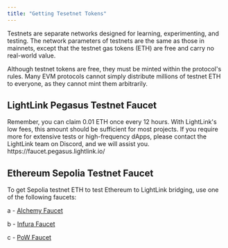 ```yaml
---
title: "Getting Tesetnet Tokens"
---
```


Testnets are separate networks designed for learning, experimenting, and testing. The network parameters of testnets are the same as those in mainnets, except that the testnet gas tokens (ETH) are free and carry no real-world value.

Although testnet tokens are free, they must be minted within the protocol's rules. Many EVM protocols cannot simply distribute millions of testnet ETH to everyone, as they cannot mint them arbitrarily.

## LightLink Pegasus Testnet Faucet

<Tip>
  Remember, you can claim 0.01 ETH once every 12 hours. With LightLink's low
  fees, this amount should be sufficient for most projects. If you require more
  for extensive tests or high-frequency dApps, please contact the LightLink team
  on Discord, and we will assist you.
</Tip>

<Steps>
  <Step title="Go to the Pegasus Faucet">
    https://faucet.pegasus.lightlink.io/
  </Step>
  <Step title="Paste your Testnet wallet address" />
  <Step title="Press the Claim ETH button." />
</Steps>

## Ethereum Sepolia Testnet Faucet

To get Sepolia testnet ETH to test Ethereum to LightLink bridging, use one of the following faucets:

a - [Alchemy Faucet](https://www.alchemy.com/faucets/ethereum-sepolia)

b - [Infura Faucet](https://www.infura.io/faucet/sepolia)

c - [PoW Faucet](https://sepolia-faucet.pk910.de/)
